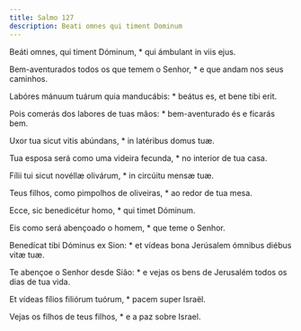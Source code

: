```yaml
---
title: Salmo 127
description: Beati omnes qui timent Dominum
---
```


<div class="side-by-side not-content">

Beáti omnes, qui timent Dóminum, * qui ámbulant in viis ejus.

Bem-aventurados todos os que temem o Senhor, * e que andam nos seus caminhos.

Labóres mánuum tuárum quia manducábis: * beátus es, et bene tibi erit.

Pois comerás dos labores de tuas mãos: * bem-aventurado és e ficarás bem.

Uxor tua sicut vitis abúndans, * in latéribus domus tuæ.

Tua esposa será como uma videira fecunda, * no interior de tua casa.

Fílii tui sicut novéllæ olivárum, * in circúitu mensæ tuæ.

Teus filhos, como pimpolhos de oliveiras, * ao redor de tua mesa.

Ecce, sic benedicétur homo, * qui timet Dóminum.

Eis como será abençoado o homem, * que teme o Senhor.

Benedícat tibi Dóminus ex Sion: * et vídeas bona Jerúsalem ómnibus diébus vitæ tuæ.

Te abençoe o Senhor desde Sião: * e vejas os bens de Jerusalém todos os dias de tua vida.

Et vídeas fílios filiórum tuórum, * pacem super Israël.

Vejas os filhos de teus filhos, * e a paz sobre Israel.

</div>
